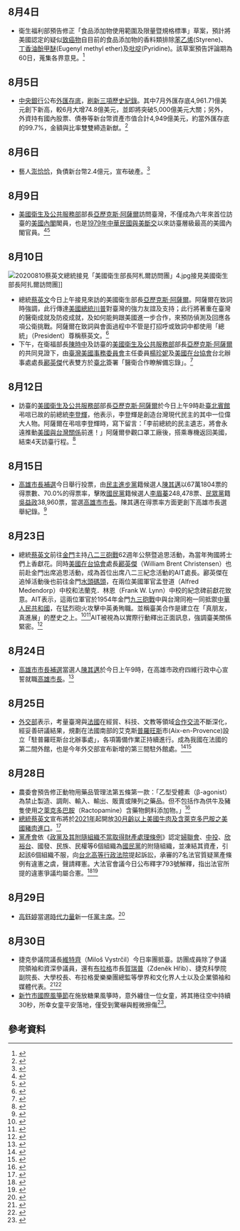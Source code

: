 {{vfd|[[Wikipedia:頁面存廢討論/記錄/2022/06/17#2022年6月臺灣|比較標準]]提刪|date=2022/06/18}}
<noinclude>{{MonthInTaiwan|2020|8}}</noinclude>

== 8月4日 ==
* 衛生福利部預告修正「食品添加物使用範圍及限量暨規格標準」草案，預計將美國認定的疑似[[致癌物|致癌物]]自目前的食品添加物的香料類排除[[苯乙烯|苯乙烯]](Styrene)、[[丁香油酚甲醚|丁香油酚甲醚]](Eugenyl methyl ether)及[[吡啶|吡啶]](Pyridine)。該草案預告評論期為60日，蒐集各界意見。<ref>{{cite web |author1=食品藥物管理署 |title=預告修正食品添加物香料備註欄相關規定，強化食品添加物管理 |url=https://www.mohw.gov.tw/cp-16-55115-1.html |website=衛生福利部 |accessdate=2020-08-04 |archive-date=2020-08-06 |archive-url=https://web.archive.org/web/20200806040510/https://www.mohw.gov.tw/cp-16-55115-1.html |dead-url=no }}</ref>

== 8月5日 ==
* [[中華民國中央銀行|中央銀行]]公布[[外匯存底|外匯存底]]，[https://www.cbc.gov.tw/tw/cp-302-119246-eb06e-1.html 刷新三項歷史紀錄]{{Wayback|url=https://www.cbc.gov.tw/tw/cp-302-119246-eb06e-1.html |date=20200813185113 }}。其中7月外匯存底4,961.71億美元創下新高，較6月大增74.8億美元，並即將突破5,000億美元大關；另外，外資持有國內股票、債券等新台幣資產市值合計4,949億美元，約當外匯存底的99.7%，金額與比率雙雙締造新猷。<ref>{{cite news|title=外匯存底大增 寫三紀錄|url=https://udn.com/news/story/7238/4759016|newspaper=經濟日報|date=2020-08-06|accessdate=2020-08-12|archive-date=2020-08-10|archive-url=https://web.archive.org/web/20200810053533/https://udn.com/news/story/7238/4759016|dead-url=no}}</ref>

== 8月6日 ==
* 藝人[[澎恰恰|澎恰恰]]，負債新台幣2.4億元，宣布破產。<ref>{{cite web |author1=台北市 / 王馨儀 黃建熒 |title=澎恰恰欠債2.4億 召開記者會宣告破產 |url=https://tw.tv.yahoo.com/%E6%BE%8E%E6%81%B0%E6%81%B0%E6%AC%A0%E5%82%B52-4%E5%84%84-%E5%8F%AC%E9%96%8B%E8%A8%98%E8%80%85%E6%9C%83%E5%AE%A3%E5%91%8A%E7%A0%B4%E7%94%A2-112800427.html |website=Yahoo TV |publisher=華視影音 |accessdate=2020-08-06}}</ref>

== 8月9日 ==
* [[美國衛生及公共服務部|美國衛生及公共服務部]]部長[[亚历克斯·阿扎|亞歷克斯·阿薩爾]]訪問臺灣，不僅成為六年來首位訪臺的[[美國內閣|美國內閣]]閣員，也是[[臺灣與美國關係|1979年中華民國與美斷交]]以來訪臺層級最高的美國內閣官員。<ref>{{cite news|author=|editor=|title=美國衛生及公共服務部部長亞歷克斯·阿薩爾（Alex Azar）將率團訪台阿薩爾為首位訪台的美國衛生部部長|url=https://www.ait.org.tw/zhtw/hhs-secretary-alex-azar-to-lead-delegation-to-taiwan-in-first-visit-by-a-u-s-hhs-secretary-zh/?utm_source=Facebook_PicSee&fbclid=IwAR03E1z5NBnUkUmnmxTYgcko-tdanElMw1f76vB3q8JhNLzL7HBQ7tNe9LI|accessdate=2020-08-05|agency=[[美國在台協會|美國在台協會]]|date=2020-05-19|archive-date=2021-01-25|archive-url=https://web.archive.org/web/20210125221903/https://www.ait.org.tw/zhtw/hhs-secretary-alex-azar-to-lead-delegation-to-taiwan-in-first-visit-by-a-u-s-hhs-secretary-zh/|dead-url=no}}</ref><ref>{{cite news |author= |editor= |title=美衛生部長專機抵台 斷交後首見 台美擬談組新WHO |url=https://tw.appledaily.com/headline/20200810/QRWFVIHCLM5KZJ2BMCGAAWZSMY/ |accessdate=2020-08-10 |agency=[[蘋果日報_(台灣)|蘋果日報]] |date=2020-08-10 |archive-date=2020-10-27 |archive-url=https://web.archive.org/web/20201027035552/https://tw.appledaily.com/headline/20200810/QRWFVIHCLM5KZJ2BMCGAAWZSMY/ }}</ref>

== 8月10日 ==
[[File:20200810蔡英文總統接見「美國衛生部長阿札爾訪問團」4.jpg|thumb]]接見美國衛生部長阿扎爾訪問團]]
* 總統[[蔡英文|蔡英文]]今日上午接見來訪的美國衛生部長[[亚历克斯·阿扎|亞歷克斯·阿薩爾]]。阿薩爾在致詞時強調，此行傳達[[美國總統|美國總統]][[唐納·川普|川普]]對臺灣的強力友誼及支持；此行將著重在臺灣的醫衛成就及防疫成就，及如何能夠跟美國進一步合作，來預防偵測及回應各項公衛挑戰。阿薩爾在致詞與會面過程中不管是打招呼或致詞中都使用「總統」（President）尊稱蔡英文。<ref>{{cite news |author= |editor= |title=【美官訪台】見面尊稱蔡英文「總統」　阿薩爾：此行傳達川普對台強力支持 |url=https://tw.appledaily.com/politics/20200810/BOZTZXUZHYD6XSUY72HO7MDEIY/ |accessdate=2020-08-25 |agency=[[蘋果日報_(台灣)|蘋果日報]] |date=2020-08-10 |archive-date=2021-06-30 |archive-url=https://web.archive.org/web/20210630003305/https://tw.appledaily.com/politics/20200810/BOZTZXUZHYD6XSUY72HO7MDEIY/ }}</ref>
* 下午，在衛福部長[[陳時中_(政治人物)|陳時中]]及訪臺的[[美國衛生及公共服務部|美國衛生及公共服務部]]部長[[亚历克斯·阿扎|亞歷克斯·阿薩爾]]的共同見證下，由[[臺灣美國事務委員會|臺灣美國事務委員會]]主任委員[[楊珍妮|楊珍妮]]及[[美國在台協會|美國在台協會]]台北辦事處處長[[酈英傑|酈英傑]]代表雙方於[[臺北|臺北]]簽署「醫衛合作瞭解備忘錄」。<ref>{{cite press release |author=國際合作組 |editor= |title=首次我與美國衛生部簽署「醫衛合作瞭解備忘錄」 |url=https://www.mohw.gov.tw/cp-4628-55165-1.html |accessdate=2020-08-10 |agency=衛生福利部 |date=2020-08-10 |language=zh-tw |archive-date=2021-01-25 |archive-url=https://web.archive.org/web/20210125221855/https://www.mohw.gov.tw/cp-4628-55165-1.html |dead-url=no }}</ref>

== 8月12日 ==
* 訪臺的[[美國衛生及公共服務部|美國衛生及公共服務部]]部長[[亚历克斯·阿扎|亞歷克斯·阿薩爾]]於今日上午9時赴[[臺北賓館|臺北賓館]]弔唁已故的前總統[[李登輝|李登輝]]，他表示，李登輝是創造台灣現代民主的其中一位偉大人物。阿薩爾在弔唁李登輝時，寫下留言：「李前總統的民主遺志，將會永遠推動[[臺灣與美國關係|美國與台灣關係]]前進！」阿薩爾參觀口罩工廠後，搭乘專機返回美國，結束4天訪臺行程。<ref>{{cite news |author= |editor= |title=阿薩爾弔唁李登輝：總統的民主遺志 將永遠推進美台關係|url=https://www.ntdtv.com.tw/b5/20200812/video/275773.html?%E9%98%BF%E8%96%A9%E7%88%BE%E5%BC%94%E5%94%81%E6%9D%8E%E7%99%BB%E8%BC%9D%EF%BC%9A%E7%B8%BD%E7%B5%B1%E7%9A%84%E6%B0%91%E4%B8%BB%E9%81%BA%E5%BF%97%20%E5%B0%87%E6%B0%B8%E9%81%A0%E6%8E%A8%E9%80%B2%E7%BE%8E%E5%8F%B0%E9%97%9C%E4%BF%82 |accessdate=2020-08-25 |agency=新唐人亞太台 |date=2020-08-12}}</ref>

== 8月15日 ==
* [[2020年高雄市市長補選|高雄市長補選]]今日舉行投票，由[[民主進步黨|民主進步黨]]籍候選人[[陳其邁|陳其邁]]以67萬1804票的得票數、70.0%的得票率，擊敗[[國民黨|國民黨]]籍候選人[[李眉蓁|李眉蓁]]248,478票、[[台灣民眾黨_(2019年)|民眾黨]]籍[[吳益政|吳益政]]38,960票，當選[[高雄市市長|高雄市市長]]。陳其邁在得票率方面更創下高雄市長選舉紀錄。<ref>{{cite news |author=吳政峰、王定傳 |editor= |title=陳其邁得票率破7成 創高雄市長選舉紀錄 |url=https://www.cna.com.tw/news/firstnews/202008150187.aspx |accessdate=2020-08-25 |agency=中央社 |date=2020-08-15 |archive-date=2020-08-21 |archive-url=https://web.archive.org/web/20200821104201/https://www.cna.com.tw/news/firstnews/202008150187.aspx |dead-url=no }}</ref>

== 8月23日 ==
* 總統[[蔡英文|蔡英文]]前往[[金門|金門]]主持[[八二三砲戰|八二三砲戰]]62週年公祭暨追思活動，為當年殉國將士們上香獻花。同時[[美國在台協會|美國在台協會]]處長[[酈英傑|酈英傑]]（William Brent Christensen）也前赴金門出席追思活動，成為首位出席八二三紀念活動的AIT處長。酈英傑在追悼活動後也前往金門[[水頭碼頭|水頭碼頭]]，在兩位美國軍官孟登道（Alfred Medendorp）中校和法蘭克．林恩（Frank W. Lynn）中校的紀念碑前獻花致意。AIT表示，這兩位軍官於1954年金門[[九三砲戰|九三砲戰]]中與台灣同袍一同抵禦[[中華人民共和國|中華人民共和國]]，在猛烈砲火攻擊中英勇殉職。並稱臺美合作是建立在「真朋友，真進展」的歷史之上。<ref>{{cite news |author= |editor= |title=總統金門追悼八二三砲戰將士 AIT處長首度出席|url=https://www.cna.com.tw/news/firstnews/202008230028.aspx07|accessdate=2020-08-25 |agency=中央社 |date=2020-08-23}}</ref><ref>{{cite news|author=|editor=|title=金門紀念823 AIT處長首出席 酈英傑悼「聯台抗中」殉職美軍|url=https://news.ltn.com.tw/news/politics/paper/1394988|accessdate=2020-08-25|agency=自由時報|date=2020-08-24|archive-date=2021-01-25|archive-url=https://web.archive.org/web/20210125221854/https://news.ltn.com.tw/news/politics/paper/1394988|dead-url=no}}</ref>AIT被視為以實際行動釋出正面訊息，強調臺美關係緊密。<ref>{{cite news|author=|editor=|title=AIT處長出席八二三追思活動　國安幕僚：美釋出挺台訊息|url=https://www.upmedia.mg/news_info.php?SerialNo=94460|accessdate=2020-08-25|agency=上報|date=2020-08-23|archive-date=2021-01-25|archive-url=https://web.archive.org/web/20210125221855/https://www.upmedia.mg/news_info.php?SerialNo=94460|dead-url=no}}</ref>

== 8月24日 ==
* [[高雄市|高雄市]][[2020年高雄市市長補選|市長補選]]當選人[[陳其邁|陳其邁]]於今日上午9時，在高雄市政府四維行政中心宣誓就職[[高雄市長|高雄市長]]。<ref>{{cite news |date=2020-08-24 |title=陳其邁今天就職 高雄市政重開機 |url=https://www.cna.com.tw/news/aipl/202008240008.aspx |publisher=中央社 |archiveurl=https://web.archive.org/web/20210507130157/https://www.cna.com.tw/news/aipl/202008240008.aspx |archivedate=2021-05-07 |accessdate=2020-08-25 }}</ref>

== 8月25日 ==
* [[中華民國外交部|外交部]]表示，考量臺灣與[[法國|法國]]在經貿、科技、文教等領域[[臺灣與法國關係史|合作交流]]不斷深化，經妥善研議結果，規劃在法國南部的艾克斯[[普羅旺斯|普羅旺斯]]市(Aix-en-Provence)設立「駐普羅旺斯台北辦事處」，各項籌備作業正持續進行。成為我國在法國的第二間外館，也是今年外交部宣布新增的第三間駐外館處。<ref>{{cite news |date=2020-08-25 |title=法國普羅旺斯將設處 外交部：深化台法交流合作 |url=https://www.rti.org.tw/news/view/id/2077284 |publisher=中央廣播電臺 |archiveurl=https://web.archive.org/web/20200901052516/https://www.rti.org.tw/news/view/id/2077284 |archivedate=2020-09-01 |accessdate=2020-08-25 |dead-url=no }}</ref><ref>{{cite news |date=2020-08-25 |title=今年第三間新增外館！我將設駐南法普羅旺斯辦事處 |url=https://money.udn.com/money/story/7307/4808245 |publisher=經濟日報 |archiveurl=https://web.archive.org/web/20201029030834/https://money.udn.com/money/story/7307/4808245 |archivedate=2020-10-29 |accessdate=2020-08-25 }}</ref>

== 8月28日 ==
* 農委會預告修正動物用藥品管理法第五條第一款：「乙型受體素（β-agonist）為禁止製造、調劑、輸入、輸出、販賣或陳列之藥品。但不包括作為供牛及豬隻使用之[[萊克多巴胺|萊克多巴胺]]（Ractopamine）含藥物飼料添加物。」<ref>{{cite web |title=預告修正本會一○一年九月七日農防字第一○一一四七三九六○號公告 |url=https://www.coa.gov.tw/theme_data.php?theme=publication&id=4710 |website=行政院農業委員會 |accessdate=2020-08-28 |archive-date=2020-09-07 |archive-url=https://web.archive.org/web/20200907131032/https://www.coa.gov.tw/theme_data.php?theme=publication&id=4710 |dead-url=no }}</ref>
* [[中華民國總統|總統]][[蔡英文|蔡英文]]宣布將於[[2021年|2021年]]起開放[[臺灣進口美國牛肉問題|30月齡以上美國牛肉及含萊克多巴胺之美國豬肉進口]]。<ref>{{cite news|author=|editor=|title=瘦肉精爭議14年　美豬牛明年開放進口|url=https://tw.appledaily.com/headline/20200829/J76KL4WHF5DW3HW7TWODSCMKCY/|accessdate=2020-08-29|agency=蘋果日報|date=2020-08-29|archive-date=2020-10-31|archive-url=https://web.archive.org/web/20201031044348/https://tw.appledaily.com/headline/20200829/J76KL4WHF5DW3HW7TWODSCMKCY/}}</ref>
* [[黨產會|黨產會]]依《[[政黨及其附隨組織不當取得財產處理條例|政黨及其附隨組織不當取得財產處理條例]]》認定[[婦聯會|婦聯會]]、[[中投|中投]]、[[欣裕台|欣裕台]]、國發、民族、民權等6個組織為[[國民黨|國民黨]]的附隨組織，並凍結其資產，引起該6個組織不服，向[[台北高等行政法院|台北高等行政法院]]提起訴訟，承審的7名法官質疑黨產條例有違憲之虞，聲請釋憲。大法官會議今日公布釋字793號解釋，指出法官所提的違憲爭議均屬合憲。<ref>{{cite news|author=|editor=|title=大法官宣告黨產條例「全部合憲」|url=https://news.ltn.com.tw/news/politics/breakingnews/3274275|accessdate=2020-09-02|agency=自由時報|date=2020-08-28|archive-date=2020-08-28|archive-url=https://web.archive.org/web/20200828200111/https://news.ltn.com.tw/news/politics/breakingnews/3274275|dead-url=no}}</ref><ref>{{cite news |author=林長順 |editor= |title=黨產條例釋憲案 大法官宣告全部合憲 |url=https://www.cna.com.tw/news/firstnews/202008285008.aspx |accessdate=2020-09-02 |agency=中央社 |date=2020-08-28 |archive-date=2020-08-28 |archive-url=https://web.archive.org/web/20200828235017/https://www.cna.com.tw/news/firstnews/202008285008.aspx |dead-url=no }}</ref>
== 8月29日 ==
* [[高鈺婷|高鈺婷]]當選[[時代力量|時代力量]]新一任[[時代力量黨主席|黨主席]]。<ref>{{cite news |author= 王揚宇 |editor=  |title= 高鈺婷接掌時力 喊話勇敢改革重新打造政黨 |url= https://www.cna.com.tw/news/firstnews/202008295003.aspx |accessdate= 2020-09-02 |agency= 中央社 |date= 2020-08-29 |archive-date= 2020-08-29 |archive-url= https://web.archive.org/web/20200829124153/https://www.cna.com.tw/news/firstnews/202008295003.aspx |dead-url= no }}</ref>

== 8月30日 ==
* 捷克參議院議長[[維特齊|維特齊]]（Miloš Vystrčil）今日率團抵臺。訪團成員除了參議院領袖和資深參議員，還有[[布拉格|布拉格]]市長[[賀瑞普|賀瑞普]]（Zdeněk Hřib）、捷克科學院副院長、大學校長、布拉格愛樂樂團總監等學界和文化界人士以及企業領袖和媒體代表。<ref>{{cite news |date=2020-08-30 |title=捷克參議院議長抵台 總統：展開全方位深入交流 |url=https://www.cna.com.tw/news/aipl/202008300069.aspx |publisher=中央社 |archiveurl=https://web.archive.org/web/20200830182725/https://www.cna.com.tw/news/aipl/202008300069.aspx |archivedate=2020-08-30 |accessdate=2020-08-30 |dead-url=no }}</ref><ref>{{cite news |date=2020-08-30 |title=府：總統將見捷克參院議長 追贈已故議長柯佳洛勳章 |url=https://www.cna.com.tw/news/firstnews/202008250194.aspx |publisher=中央社 |archiveurl=https://web.archive.org/web/20200828224756/https://www.cna.com.tw/news/firstnews/202008250194.aspx |archivedate=2020-08-28 |accessdate=2020-08-30 |dead-url=no }}</ref>
* [[新竹市國際風箏節|新竹市國際風箏節]]在施放糖果風箏時，意外纏住一位女童，將其捲往空中持續30秒，所幸女童平安落地，僅受到驚嚇與輕微擦傷<ref>{{cite news|author=蔡彰盛|work=《自由時報》|date=2020-08-30|title=驚悚！竹市風箏節 女童被捲往空中影片曝光|url=https://news.ltn.com.tw/news/society/breakingnews/3276254|archiveurl=https://web.archive.org/web/20200830141647/https://news.ltn.com.tw/news/society/breakingnews/3276254|archivedate=2020-08-30|accessdate=2020-09-01|dead-url=no}}</ref>。

== 參考資料 ==
{{Reflist|30em}}

{{portal|台灣}}
{{Portal:台灣新聞動態/Footer}}
